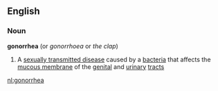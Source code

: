 ==English==
===Noun===
{{wikipedia}}
'''gonorrhea'''  (or ''gonorrhoea'' or ''the clap'')
#A [[sexually transmitted disease]] caused by a [[bacteria]] that affects the [[mucous membrane]] of the [[genital]] and [[urinary]] [[tract]]s

[[nl:gonorrhea]]